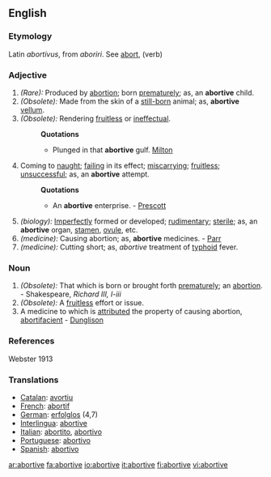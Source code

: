 ==English==
===Etymology===
Latin ''abortivus'', from ''aboriri''. See [[abort]], (verb)

===Adjective===
#''(Rare):'' Produced by [[abortion]]; born [[prematurely]]; as, an '''abortive''' child.
#''(Obsolete):'' Made from the skin of a [[still-born]] animal; as, '''abortive''' [[vellum]]. 
#''(Obsolete):'' Rendering [[fruitless]] or [[ineffectual]].
#:'''Quotations'''
#:*Plunged in that '''abortive''' gulf. [[Milton]]
#Coming to [[naught]]; [[failing]] in its effect; [[miscarrying]]; [[fruitless]]; [[unsuccessful]]; as, an '''abortive''' attempt.
#:'''Quotations'''
#:*An '''abortive''' enterprise. - [[Prescott]]
#''(biology):'' [[Imperfectly]] formed or developed; [[rudimentary]]; [[sterile]]; as, an '''abortive''' organ, [[stamen]], [[ovule]], etc.
#''(medicine):'' Causing abortion; as, '''abortive''' medicines. - [[Parr]]
#''(medicine):'' Cutting short; as, ''abortive'' treatment of [[typhoid]] fever.

===Noun===
#''(Obsolete):'' That which is born or brought forth [[prematurely]]; an [[abortion]]. - Shakespeare, ''Richard III, I-iii''
#''(Obsolete):'' A [[fruitless]] effort or issue.
#A medicine to which is [[attributed]] the property of causing abortion, [[abortifacient]] - [[Dunglison]]

===References===
Webster 1913
===Translations===
*[[Catalan]]: [[avortiu]]
*[[French]]: [[abortif]]
*[[German]]: [[erfolglos]] (4,7)
*[[Interlingua]]: [[abortive]]
*[[Italian]]: [[abortito]], [[abortivo]]
*[[Portuguese]]: [[abortivo]]
*[[Spanish]]: [[abortivo]]

[[ar:abortive]]
[[fa:abortive]]
[[io:abortive]]
[[it:abortive]]
[[fi:abortive]]
[[vi:abortive]]